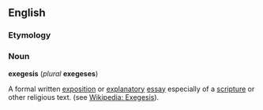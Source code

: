 ==English==
===Etymology===

===Noun===
'''exegesis''' (''plural'' '''exegeses''')

A formal written [[exposition]] or [[explanatory]] [[essay]] especially of a [[scripture]] or other religious text.  (see [http://en.wikipedia.org/wiki/Exegesis Wikipedia: Exegesis]).